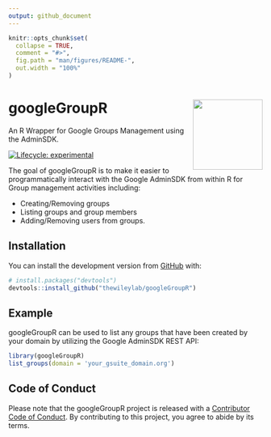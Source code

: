 ```yaml
---
output: github_document
---
```


<!-- README.md is generated from README.Rmd. Please edit that file -->

```r
knitr::opts_chunk$set(
  collapse = TRUE,
  comment = "#>",
  fig.path = "man/figures/README-",
  out.width = "100%"
)
```

# googleGroupR <img src='man/figures/logo.png' align="right" height="138.5" />
An R Wrapper for Google Groups Management using the AdminSDK.

<!-- badges: start -->
[![Lifecycle: experimental](https://img.shields.io/badge/lifecycle-experimental-orange.svg)](https://www.tidyverse.org/lifecycle/#experimental)
<!-- badges: end -->

The goal of googleGroupR is to make it easier to programmatically interact with the Google AdminSDK from within R for Group management activities including:

* Creating/Removing groups
* Listing groups and group members
* Adding/Removing users from groups.

## Installation

You can install the development version from [GitHub](https://github.com/) with:

``` r
# install.packages("devtools")
devtools::install_github("thewileylab/googleGroupR")
```
## Example

googleGroupR can be used to list any groups that have been created by your domain by utilizing the Google AdminSDK REST API:

```r
library(googleGroupR)
list_groups(domain = 'your_gsuite_domain.org')
```

## Code of Conduct

Please note that the googleGroupR project is released with a [Contributor Code of Conduct](https://contributor-covenant.org/version/2/0/CODE_OF_CONDUCT.html). By contributing to this project, you agree to abide by its terms.
